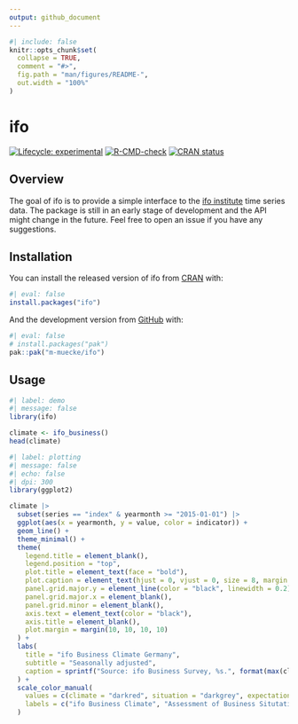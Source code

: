```yaml
---
output: github_document
---
```


<!-- README.md is generated from README.Rmd. Please edit that file -->

```r
#| include: false
knitr::opts_chunk$set(
  collapse = TRUE,
  comment = "#>",
  fig.path = "man/figures/README-",
  out.width = "100%"
)
```

# ifo

<!-- badges: start -->
[![Lifecycle: experimental](https://img.shields.io/badge/lifecycle-experimental-orange.svg)](https://lifecycle.r-lib.org/articles/stages.html#experimental)
[![R-CMD-check](https://github.com/m-muecke/ifo/actions/workflows/R-CMD-check.yaml/badge.svg)](https://github.com/m-muecke/ifo/actions/workflows/R-CMD-check.yaml)
[![CRAN status](https://www.r-pkg.org/badges/version/ifo)](https://CRAN.R-project.org/package=ifo)
<!-- badges: end -->

## Overview

The goal of ifo is to provide a simple interface to the [ifo institute](https://www.ifo.de/en/ifo-time-series) time series data.
The package is still in an early stage of development and the API might change in the future.
Feel free to open an issue if you have any suggestions.

## Installation

You can install the released version of ifo from [CRAN](https://CRAN.R-project.org) with:

```r
#| eval: false
install.packages("ifo")
```

And the development version from [GitHub](https://github.com/) with:

```r
#| eval: false
# install.packages("pak")
pak::pak("m-muecke/ifo")
```

## Usage

```r
#| label: demo
#| message: false
library(ifo)

climate <- ifo_business()
head(climate)
```

```r
#| label: plotting
#| message: false
#| echo: false
#| dpi: 300
library(ggplot2)

climate |>
  subset(series == "index" & yearmonth >= "2015-01-01") |>
  ggplot(aes(x = yearmonth, y = value, color = indicator)) +
  geom_line() +
  theme_minimal() +
  theme(
    legend.title = element_blank(),
    legend.position = "top",
    plot.title = element_text(face = "bold"),
    plot.caption = element_text(hjust = 0, vjust = 0, size = 8, margin = margin(10, 0, 0, 0)),
    panel.grid.major.y = element_line(color = "black", linewidth = 0.2),
    panel.grid.major.x = element_blank(),
    panel.grid.minor = element_blank(),
    axis.text = element_text(color = "black"),
    axis.title = element_blank(),
    plot.margin = margin(10, 10, 10, 10)
  ) +
  labs(
    title = "ifo Business Climate Germany",
    subtitle = "Seasonally adjusted",
    caption = sprintf("Source: ifo Business Survey, %s.", format(max(climate$yearmonth), "%B %Y"))
  ) +
  scale_color_manual(
    values = c(climate = "darkred", situation = "darkgrey", expectation = "darkblue"),
    labels = c("ifo Business Climate", "Assessment of Business Situtation", "Business Expectation")
  )
```

